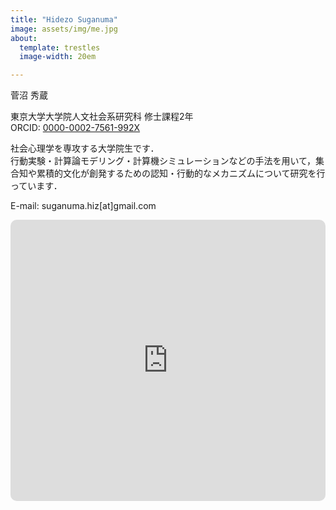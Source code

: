 ```yaml
---
title: "Hidezo Suganuma"
image: assets/img/me.jpg
about:
  template: trestles
  image-width: 20em

---
```


菅沼 秀蔵

東京大学大学院人文社会系研究科 修士課程2年<br>
ORCID: [0000-0002-7561-992X](https://orcid.org/0000-0002-7561-992X)

社会心理学を専攻する大学院生です．<br>行動実験・計算論モデリング・計算機シミュレーションなどの手法を用いて，集合知や累積的文化が創発するための認知・行動的なメカニズムについて研究を行っています．

E-mail: suganuma.hiz[at]gmail.com

<iframe allow="autoplay *; encrypted-media *; fullscreen *; clipboard-write" frameborder="0" height="450" style="width:100%;max-width:660px;overflow:hidden;border-radius:10px;" sandbox="allow-forms allow-popups allow-same-origin allow-scripts allow-storage-access-by-user-activation allow-top-navigation-by-user-activation" src="https://embed.music.apple.com/jp/playlist/misc/pl.u-PDb408gsLd1NB3g"></iframe>